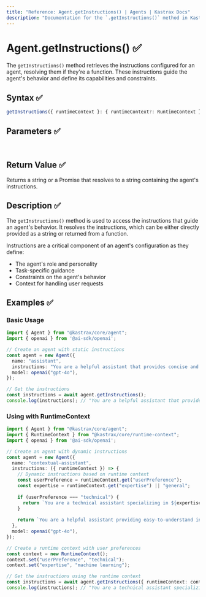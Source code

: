 ```yaml
---
title: "Reference: Agent.getInstructions() | Agents | Kastrax Docs"
description: "Documentation for the `.getInstructions()` method in Kastrax agents, which retrieves the instructions that guide the agent's behavior."
---
```


# Agent.getInstructions() ✅

The `getInstructions()` method retrieves the instructions configured for an agent, resolving them if they're a function. These instructions guide the agent's behavior and define its capabilities and constraints.

## Syntax ✅

```typescript
getInstructions({ runtimeContext }: { runtimeContext?: RuntimeContext } = {}): string | Promise<string>
```

## Parameters ✅

<br />
<PropertiesTable
  content={[
    {
      name: "runtimeContext",
      type: "RuntimeContext",
      isOptional: true,
      description: "Runtime context for dependency injection and contextual information.",
    },
  ]}
/>

## Return Value ✅

Returns a string or a Promise that resolves to a string containing the agent's instructions.

## Description ✅

The `getInstructions()` method is used to access the instructions that guide an agent's behavior. It resolves the instructions, which can be either directly provided as a string or returned from a function.

Instructions are a critical component of an agent's configuration as they define:
- The agent's role and personality
- Task-specific guidance
- Constraints on the agent's behavior
- Context for handling user requests

## Examples ✅

### Basic Usage

```typescript
import { Agent } from "@kastrax/core/agent";
import { openai } from '@ai-sdk/openai';

// Create an agent with static instructions
const agent = new Agent({
  name: "assistant",
  instructions: "You are a helpful assistant that provides concise and accurate information.",
  model: openai("gpt-4o"),
});

// Get the instructions
const instructions = await agent.getInstructions();
console.log(instructions); // "You are a helpful assistant that provides concise and accurate information."
```

### Using with RuntimeContext

```typescript
import { Agent } from "@kastrax/core/agent";
import { RuntimeContext } from "@kastrax/core/runtime-context";
import { openai } from '@ai-sdk/openai';

// Create an agent with dynamic instructions
const agent = new Agent({
  name: "contextual-assistant",
  instructions: ({ runtimeContext }) => {
    // Dynamic instructions based on runtime context
    const userPreference = runtimeContext.get("userPreference");
    const expertise = runtimeContext.get("expertise") || "general";
    
    if (userPreference === "technical") {
      return `You are a technical assistant specializing in ${expertise}. Provide detailed technical explanations.`;
    }
    
    return `You are a helpful assistant providing easy-to-understand information about ${expertise}.`;
  },
  model: openai("gpt-4o"),
});

// Create a runtime context with user preferences
const context = new RuntimeContext();
context.set("userPreference", "technical");
context.set("expertise", "machine learning");

// Get the instructions using the runtime context
const instructions = await agent.getInstructions({ runtimeContext: context });
console.log(instructions); // "You are a technical assistant specializing in machine learning. Provide detailed technical explanations."
```
